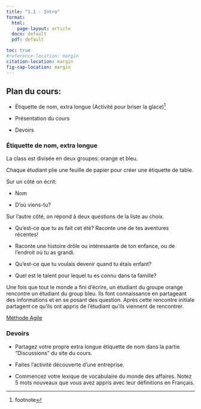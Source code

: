 ```yaml
---
title: "1.1 - Intro" 
format: 
  html: 
    page-layout: article
  docx: default
  pdf: default

toc: true
#reference-location: margin
citation-location: margin
fig-cap-location: margin
---
```


## Plan du cours: {.unnumbered}

- Étiquette de nom, extra longue (Activité pour briser la glace)^[footnote]

- Présentation du cours

- Devoirs

### Étiquette de nom, extra longue

La class est divisée en deux groupes: orange et bleu.

Chaque étudiant plie une feuille de papier pour créer une étiquette de table.

Sur un côté on écrit: 



- Nom 

- D'où viens-tu?

Sur l'autre côté, on répond à deux questions de la liste au choix. 



- Qu'est-ce que tu as fait cet été? Raconte une de tes aventures récentes! 

- Raconte une histoire drôle ou intéressante de ton enfance, ou de l'endroit où tu as grandi. 

- Qu'est-ce que tu voulais devenir quand tu étais enfant? 

- Quel est le talent pour lequel tu es connu dans ta famille?

Une fois que tout le monde a fini d'écrire, un étudiant du groupe orange rencontre un étudiant du group bleu. Ils font connaissance en partageant des informations et en se posant des question. Après cette rencontre initiale partagent ce qu'ils ont appris de l'étudiant qu'ils viennent de rencontrer.

[Méthode Agile](<https://myuva-my.sharepoint.com/personal/ss4ws_virginia_edu/Documents/zettlr/teaching/courses/fren-3035/agile.docx?web=1>)

### Devoirs 

- Partagez votre propre extra longue étiquette de nom dans la partie "Discussions" du site du cours. 

- Faites l'activité découverte d'une entreprise.

- Commencez votre lexique de vocabulaire du monde des affaires. Notez 5 mots nouveaux que vous avez appris avec leur définitions en Français.


